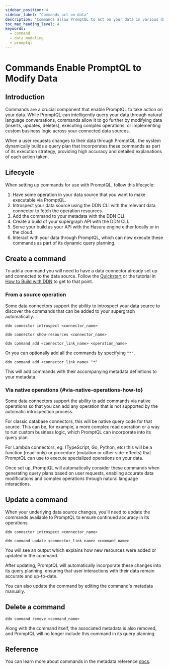 ```yaml
---
sidebar_position: 4
sidebar_label: "Commands act on data"
description: "Commands allow PromptQL to act on your data in various data sources."
toc_max_heading_level: 4
keywords:
  - command
  - data modeling
  - promptql
---
```




# Commands Enable PromptQL to Modify Data

## Introduction

Commands are a crucial component that enable PromptQL to take action on your data. While PromptQL can intelligently
query your data through natural language conversations, commands allow it to go further by modifying data (inserts,
updates, deletes), executing complex operations, or implementing custom business logic across your connected data
sources.

When a user requests changes to their data through PromptQL, the system dynamically builds a query plan that
incorporates these commands as part of its execution strategy, providing high accuracy and detailed explanations of each
action taken.

## Lifecycle

When setting up commands for use with PromptQL, follow this lifecycle:

1. Have some operation in your data source that you want to make executable via PromptQL.
2. Introspect your data source using the DDN CLI with the relevant data connector to fetch the operation resources.
3. Add the command to your metadata with the DDN CLI.
4. Create a build of your supergraph API with the DDN CLI.
5. Serve your build as your API with the Hasura engine either locally or in the cloud.
6. Interact with your data through PromptQL, which can now execute these commands as part of its dynamic query planning.

<Thumbnail src="/img/data-modeling/ddn-cli-process.png" alt="Data modeling lifecycle" />

## Create a command

To add a command you will need to have a data connector already set up and connected to the data source. Follow the
[Quickstart](/quickstart.mdx) or the tutorial in [How to Build with DDN](/how-to-build-with-promptql/overview.mdx) to
get to that point.

### From a source operation

Some data connectors support the ability to introspect your data source to discover the commands that can be added to
your supergraph automatically.

```ddn title="Introspect your data source:"
ddn connector introspect <connector_name>
```

```ddn title="Show the resources discovered from your data source:"
ddn connector show-resources <connector_name>
```

```ddn title="Add the command from the discovered resources to your metadata:"
ddn command add <connector_link_name> <operation_name>
```

Or you can optionally add all the commands by specifying `"*"`.

```ddn title="Add all commands from your data source:"
ddn command add <connector_link_name> "*"
```

This will add commands with their accompanying metadata definitions to your metadata.

### Via native operations {#via-native-operations-how-to}

Some data connectors support the ability to add commands via native operations so that you can add any operation that is
not supported by the automatic introspection process.

For classic database connectors, this will be native query code for that source. This can be, for example, a more
complex read operation or a way to run custom business logic, which PromptQL can incorporate into its query plan.

For Lambda connectors, eg: (TypeScript, Go, Python, etc) this will be a function (read-only) or procedure (mutation or
other side-effects) that PromptQL can use to execute specialized operations on your data.

<Tabs groupId="source-preference" className="api-tabs">
  <TabItem value="PostgreSQL" label="PostgreSQL">
    <CommandCreatePostgreSQLNativeOperationHowTo />
  </TabItem>
  <TabItem value="MongoDB" label="MongoDB">
    <CommandCreateMongoDBNativeOperationHowTo />
  </TabItem>
  <TabItem value="ClickHouse" label="ClickHouse">
    <CommandCreateClickHouseNativeOperationHowTo />
  </TabItem>
  <TabItem value="TypeScript" label="Node.js TypeScript">
    <CommandCreateLambdaTypescriptNativeOperationHowTo />
  </TabItem>
  <TabItem value="Python" label="Python">
    <CommandCreateLambdaPythonNativeOperationHowTo />
  </TabItem>
  <TabItem value="Go" label="Go">
    <CommandCreateLambdaGoNativeOperationHowTo />
  </TabItem>
</Tabs>

Once set up, PromptQL will automatically consider these commands when generating query plans based on user requests,
enabling accurate data modifications and complex operations through natural language interactions.

## Update a command

When your underlying data source changes, you'll need to update the commands available to PromptQL to ensure continued
accuracy in its operations:

```ddn title="Introspect your data source:"
ddn connector introspect <connector_name>
```

```ddn title="Then, update your existing command:"
ddn command update <connector_link_name> <command_name>
```

You will see an output which explains how new resources were added or updated in the command.

After updating, PromptQL will automatically incorporate these changes into its query planning, ensuring that user
interactions with their data remain accurate and up-to-date.

You can also update the command by editing the command's metadata manually.

## Delete a command

```ddn title="If you no longer need a command, you can delete it:"
ddn command remove <command_name>
```

Along with the command itself, the associated metadata is also removed, and PromptQL will no longer include this command
in its query planning.

## Reference

You can learn more about commands in the metadata reference [docs](/reference/metadata-reference/commands.mdx).

